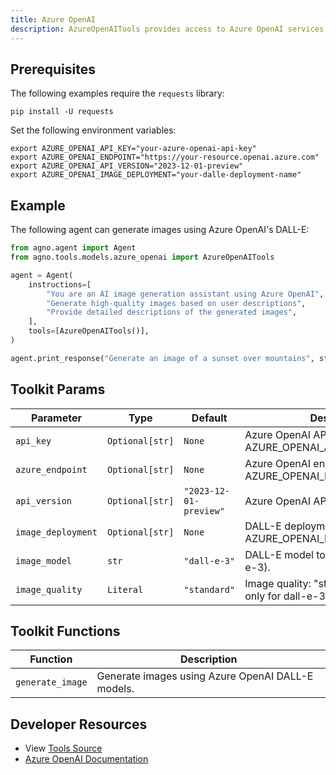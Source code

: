 ```yaml
---
title: Azure OpenAI
description: AzureOpenAITools provides access to Azure OpenAI services including DALL-E image generation.
---
```


## Prerequisites

The following examples require the `requests` library:

```shell
pip install -U requests
```

Set the following environment variables:
```shell
export AZURE_OPENAI_API_KEY="your-azure-openai-api-key"
export AZURE_OPENAI_ENDPOINT="https://your-resource.openai.azure.com"
export AZURE_OPENAI_API_VERSION="2023-12-01-preview"
export AZURE_OPENAI_IMAGE_DEPLOYMENT="your-dalle-deployment-name"
```

## Example

The following agent can generate images using Azure OpenAI's DALL-E:

```python
from agno.agent import Agent
from agno.tools.models.azure_openai import AzureOpenAITools

agent = Agent(
    instructions=[
        "You are an AI image generation assistant using Azure OpenAI",
        "Generate high-quality images based on user descriptions",
        "Provide detailed descriptions of the generated images",
    ],
    tools=[AzureOpenAITools()],
)

agent.print_response("Generate an image of a sunset over mountains", stream=True)
```

## Toolkit Params

| Parameter          | Type                | Default              | Description                                                    |
| ------------------ | ------------------- | -------------------- | -------------------------------------------------------------- |
| `api_key`          | `Optional[str]`     | `None`               | Azure OpenAI API key. Uses AZURE_OPENAI_API_KEY if not set.  |
| `azure_endpoint`   | `Optional[str]`     | `None`               | Azure OpenAI endpoint. Uses AZURE_OPENAI_ENDPOINT if not set.|
| `api_version`      | `Optional[str]`     | `"2023-12-01-preview"`| Azure OpenAI API version.                                    |
| `image_deployment` | `Optional[str]`     | `None`               | DALL-E deployment name. Uses AZURE_OPENAI_IMAGE_DEPLOYMENT.  |
| `image_model`      | `str`               | `"dall-e-3"`         | DALL-E model to use (dall-e-2, dall-e-3).                   |
| `image_quality`    | `Literal`           | `"standard"`         | Image quality: "standard" or "hd" (hd only for dall-e-3).   |

## Toolkit Functions

| Function         | Description                                                      |
| ---------------- | ---------------------------------------------------------------- |
| `generate_image` | Generate images using Azure OpenAI DALL-E models.               |


## Developer Resources

- View [Tools Source](https://github.com/agno-agi/agno/blob/main/libs/agno/agno/tools/models/azure_openai.py)
- [Azure OpenAI Documentation](https://docs.microsoft.com/en-us/azure/cognitive-services/openai/)
